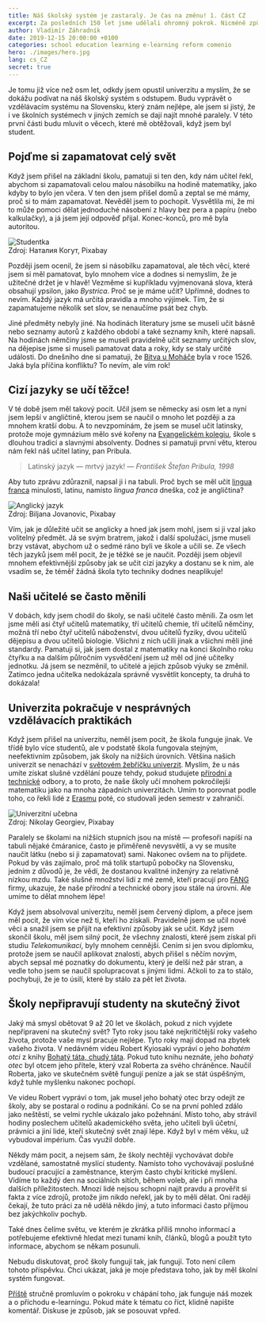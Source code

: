 ```yaml
---
title: Náš školský systém je zastaralý. Je čas na změnu! 1. část CZ
excerpt: Za posledních 150 let jsme udělali ohromný pokrok. Nicméně způsob, jakým se učíme ve školách, se velmi nezměnil.
author: Vladimír Záhradník
date: 2019-12-15 20:00:00 +0100
categories: school education learning e-learning reform comenio
hero: ./images/hero.jpg
lang: cs_CZ
secret: true
---
```


Je tomu již více než osm let, odkdy jsem opustil univerzitu a myslím, že se dokážu podívat na náš školský systém s odstupem. Budu vyprávět o vzdělávacím systému na Slovensku, který znám nejlépe, ale jsem si jistý, že i ve školních systémech v jiných zemích se dají najít mnohé paralely. V této první části budu mluvit o věcech, které mě obtěžovali, když jsem byl student.

## Pojďme si zapamatovat celý svět
Když jsem přišel na základní školu, pamatuji si ten den, kdy nám učitel řekl, abychom si zapamatovali celou malou násobilku na hodině matematiky, jako kdyby to bylo jen včera. V ten den jsem přišel domů a zeptal se mé mámy, proč si to mám zapamatovat. Nevěděl jsem to pochopit. Vysvětlila mi, že mi to může pomoci dělat jednoduché násobení z hlavy bez pera a papíru (nebo kalkulačky), a já jsem její odpověď přijal. Konec-konců, pro mě byla autoritou.

<div className="Image__Large">
  <img src="./images/study-girl.jpg" alt="Studentka" />
  <figcaption>Zdroj: Наталия Когут, Pixabay</figcaption>
</div>

Později jsem ocenil, že jsem si násobilku zapamatoval, ale těch věcí, které jsem si měl pamatovat, bylo mnohem více a dodnes si nemyslím, že je užitečné držet je v hlavě! Vezměme si kupříkladu vyjmenovaná slova, která obsahují ypsilon, jako *Bystrica*. Proč se je máme učit? Upřímně, dodnes to nevím. Každý jazyk má určitá pravidla a mnoho výjimek. Tím, že si zapamatujeme několik set slov, se nenaučíme psát bez chyb.

Jiné předměty nebyly jiné. Na hodinách literatury jsme se museli učit básně nebo seznamy autorů z každého období a také seznamy knih, které napsali. Na hodinách němčiny jsme se museli pravidelně učit seznamy určitých slov, na dějepise jsme si museli pamatovat data a roky, kdy se staly určité události. Do dnešního dne si pamatuji, že [Bitva u Moháče][mohacs] byla v roce 1526. Jaká byla příčina konfliktu? To nevím, ale vím rok!

## Cizí jazyky se učí těžce!
V té době jsem měl takový pocit. Učil jsem se německy asi osm let a nyní jsem lepší v angličtině, kterou jsem se naučil o mnoho let později a za mnohem kratší dobu. A to nevzpomínám, že jsem se musel učit latinsky, protože moje gymnázium mělo své kořeny na [Evangelickém kolegiu][kolegium], škole s dlouhou tradicí a slavnými absolventy. Dodnes si pamatuji první větu, kterou nám řekl náš učitel latiny, pan Pribula.

> Latinský jazyk — mrtvý jazyk!
> — <cite>František Štefan Pribula, 1998</cite>

Aby tuto zprávu zdůraznil, napsal ji i na tabuli. Proč bych se měl učit [lingua franca][lingua-franca] minulosti, latinu, namísto *lingua franca* dneška, což je angličtina?

<div className="Image__Large">
  <img src="./images/english-blackboard.jpg" alt="Anglický jazyk" />
  <figcaption>Zdroj: Biljana Jovanovic, Pixabay</figcaption>
</div>

Vím, jak je důležité učit se anglicky a hned jak jsem mohl, jsem si ji vzal jako volitelný předmět. Já se svým bratrem, jakož i další spolužáci, jsme museli brzy vstávat, abychom už o sedmé ráno byli ve škole a učili se. Ze všech těch jazyků jsem měl pocit, že je těžké se je naučit. Později jsem objevil mnohem efektivnější způsoby jak se učit cizí jazyky a dostanu se k nim, ale vsadím se, že téměř žádná škola tyto techniky dodnes neaplikuje!

## Naši učitelé se často měnili
V dobách, kdy jsem chodil do školy, se naši učitelé často měnili. Za osm let jsme měli asi čtyř učitelů matematiky, tří učitelů chemie, tří učitelů němčiny, možná tří nebo čtyř učitelů náboženství, dvou učitelů fyziky, dvou učitelů dějepisu a dvou učitelů biologie. Všichni z nich učili jinak a všichni měli jiné standardy. Pamatuji si, jak jsem dostal z matematiky na konci školního roku čtyřku a na dalším půlročním vysvědčení jsem už měl od jiné učitelky jednotku. Já jsem se nezměnil, to učitelé a jejich způsob výuky se změnil. Zatímco jedna učitelka nedokázala správně vysvětlit koncepty, ta druhá to dokázala!

## Univerzita pokračuje v nesprávných vzdělávacích praktikách
Když jsem přišel na univerzitu, neměl jsem pocit, že škola funguje jinak. Ve třídě bylo více studentů, ale v podstatě škola fungovala stejným, neefektivním způsobem, jak školy na nižších úrovních. Většina našich univerzit se nenachází v [světovém žebříčku univerzit][university-rankings]. Myslím, že u nás umíte získat slušné vzdělání pouze tehdy, pokud studujete [přírodní a technické][stem] odbory, a to proto, že naše školy učí mnohem pokročilejší matematiku jako na mnoha západních univerzitách. Umím to porovnat podle toho, co řekli lidé z [Erasmu][erasmus] poté, co studovali jeden semestr v zahraničí.

<div className="Image__Large">
  <img src="./images/university-classroom.jpg" alt="Univerzitní učebna" />
  <figcaption>Zdroj: Nikolay Georgiev, Pixabay</figcaption>
</div>

Paralely se školami na nižších stupních jsou na místě — profesoři napíší na tabuli nějaké čmáranice, často je přiměřeně nevysvětlí, a vy se musíte naučit látku (nebo si ji zapamatovat) sami. Nakonec ovšem na to přijdete. Pokud by vás zajímalo, proč má tolik startupů pobočky na Slovensku, jedním z důvodů je, že vědí, že dostanou kvalitné inženýry za relativně nízkou mzdu. Také slušné množství lidí z mé země, kteří pracují pro [FANG][fang] firmy, ukazuje, že naše přírodní a technické obory jsou stále na úrovni. Ale umíme to dělat mnohem lépe!

Když jsem absolvoval univerzitu, neměl jsem červený diplom, a přece jsem měl pocit, že vím více než ti, kteří ho získali. Pravidelně jsem se učil nové věci a snažil jsem se přijít na efektivní způsoby jak se učit. Když jsem skončil školu, měl jsem silný pocit, že všechny znalosti, které jsem získal při studiu *Telekomunikací*, byly mnohem cennější. Cením si jen svou diplomku, protože jsem se naučil aplikovat znalosti, abych přišel s něčím novým, abych sepsal mé poznatky do dokumentu, který je delší než pár stran, a vedle toho jsem se naučil spolupracovat s jinými lidmi. Ačkoli to za to stálo, pochybuji, že je to úsilí, které by stálo za pět let života.

## Školy nepřipravují studenty na skutečný život
Jaký má smysl obětovat 9 až 20 let ve školách, pokud z nich vyjdete nepřipravení na skutečný svět? Tyto roky jsou také nejkritičtější roky vašeho života, protože vaše mysl pracuje nejlépe. Tyto roky mají dopad na zbytek vašeho života. V nedávném videu Robert Kyiosaki vypráví o jeho *bohatém otci* z knihy [Bohatý táta, chudý táta][rich-dad]. Pokud tuto knihu neznáte, jeho *bohatý otec* byl otcem jeho přítele, který vzal Roberta za svého chráněnce. Naučil Roberta, jako ve skutečném světě fungují peníze a jak se stát úspěšným, když tuhle myšlenku nakonec pochopí.

<div class="Image__Medium">
  <YouTube videoId="azq0S0DKS50" />
</div>

Ve videu Robert vypráví o tom, jak musel jeho bohatý otec brzy odejít ze školy, aby se postaral o rodinu a podnikání. Co se na první pohled zdálo jako neštěstí, se velmi rychle ukázalo jako požehnání. Místo toho, aby strávil hodiny poslechem učitelů akademického světa, jeho učiteli byli účetní, právníci a jiní lidé, kteří skutečný svět znají lépe. Když byl v mém věku, už vybudoval impérium. Čas využil dobře.

Někdy mám pocit, a nejsem sám, že školy nechtějí vychovávat dobře vzdělané, samostatně myslící studenty. Namísto toho vychovávají poslušné budoucí pracující a zaměstnance, kterým často chybí kritické myšlení. Vidíme to každý den na sociálních sítích, během voleb, ale i při mnoha dalších příležitostech. Mnozí lidé nejsou schopni najít pravdu a prověřit si fakta z více zdrojů, protože jim nikdo neřekl, jak by to měli dělat. Oni raději čekají, že tuto práci za ně udělá někdo jiný, a tuto informaci často příjmou bez jakýchkoliv pochyb.

Také dnes čelíme světu, ve kterém je zkrátka příliš mnoho informací a potřebujeme efektivně hledat mezi tunami knih, článků, blogů a použít tyto informace, abychom se někam posunuli.

Nebudu diskutovat, proč školy fungují tak, jak fungují. Toto není cílem tohoto příspěvku. Chci ukázat, jaká je moje představa toho, jak by měl školní systém fungovat.

[Příště][part2] stručně promluvím o pokroku v chápání toho, jak funguje náš mozek a o příchodu e-learningu. Pokud máte k tématu co říct, klidně napište komentář. Diskuse je způsob, jak se posouvat vpřed.

[//]: # (Used references)
[mohacs]: https://en.wikipedia.org/wiki/Battle_of_Moh%C3%A1cs
[kolegium]: https://cs.wikipedia.org/wiki/Evangelick%C3%A9_kolegium_(Pre%C5%A1ov)
[lingua-franca]: https://cs.wikipedia.org/wiki/Lingua_franca
[university-rankings]: https://www.topuniversities.com/university-rankings/world-university-rankings/2019
[stem]: https://en.wikipedia.org/wiki/Science%2C_technology%2C_engineering%2C_and_mathematics
[fang]: https://www.investopedia.com/terms/f/fang-stocks-fb-amzn.asp
[erasmus]: https://cs.wikipedia.org/wiki/Program_Erasmus
[rich-dad]: https://www.richdad.com/
[part2]: https://www.zahradnik.io/nas-skolsky-system-je-zastaraly.-je-cas-na-zmenu!-2.-cast-cz